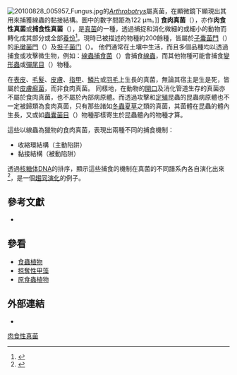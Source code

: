 {{distinguish|食肉菌}}
[[File:20100828_005957_Fungus.jpg|thumb]]的''[[Arthrobotrys|Arthrobotrys]]''屬真菌，在顯微鏡下顯現出其用來捕獲線蟲的黏接結構。圖中的數字間距為122 µm。]]
'''食肉真菌'''（{{lang-en|'''Carnivorous fungi'''}}），亦作'''肉食性真菌'''或'''捕食性真菌'''（{{lang|en|'''predaceous fungi'''}}），是[[真菌|真菌]]的一種，透過捕捉和消化微細的或細小的動物而轉化成其部分或全部[[養份|養份]]<ref>{{cite journal |last=Pramer |first=D. |year=1964 |title=Nematode-trapping fungi |trans_title=捕食線蟲的真菌 |journal=[[科學_(期刊)|''Science'']] |issue=144 |pages=382–388 |language=en }}</ref>。現時已被描述的物種約200餘種，皆屬於[[子囊菌門|子囊菌門]]（{{lang|en|Ascomycota}}）的[[毛黴菌門|毛黴菌門]]（{{lang|en|Mucoromycotina}}）及[[担子菌门|担子菌门]]（{{lang|en|Basidiomycota}}）。
他們通常在土壤中生活，而且多個品種均以透過捕食或攻擊微生物，例如：[[線蟲捕食菌|線蟲捕食菌]]（{{lang|la|''nematophagous fungus''}}）會捕食[[線蟲|線蟲]]，而其他物種可能會捕食[[變形蟲|變形蟲]]或[[彈尾目|彈尾目]]（{{lang|en|Collembola}}）物種。

在[[表皮|表皮]]、[[毛髮|毛髮]]、[[皮膚|皮膚]]、[[指甲|指甲]]、[[鱗片|鱗片]]或[[羽毛|羽毛]]上生長的真菌，無論其宿主是生是死，皆屬於[[皮膚癬菌|皮膚癬菌]]，而非食肉真菌。 同樣地，在動物的[[開口|開口]]及消化管道生存的真菌亦不屬於食肉真菌，也不屬於內部病原體。而透過攻擊和[[定殖|定殖]]昆蟲的昆蟲病原體也不一定被歸類為食肉真菌，只有那些諸如[[冬蟲夏草|冬蟲夏草]]之類的真菌，其菌體在昆蟲的體內生長，又或如[[蟲囊菌目|蟲囊菌目]]（{{lang|la|Laboulbeniales}}）物種那樣寄生於昆蟲體內的物種才算。

這些以線蟲為獵物的食肉真菌，表現出兩種不同的捕食機制：
*收縮環結構（主動陷阱）
*黏接結構（被動陷阱）

透過[[核糖体DNA|核糖体DNA]]的排序，顯示這些捕食的機制在真菌的不同譜系內各自演化出來<ref>{{cite journal |last1=Ahrén |first1=D. |first2=M.U. |last2=Bjõrn |first3=A. |last3=Tunlind |year=1998 |title=Phylogeny of nematode-trapping fungi based on 18S rDNA sequences |trans_title=系統發育捕食線蟲真菌基於18S rDNA序列|journal=[[FEMS_Microbiology_Letters|FEMS Microbiology Letters]] |issue=158 |pages=179–184 |language=en }}</ref>，是一個[[趨同演化|趨同演化]]的例子。

==參考文獻==
{{reflist}}
* {{cite journal |last=Hauser |first=J.T. |year=1985 |url=http://www.carnivorousplants.org/cpn/articles/CPNv14n1p8_11.pdf |title=Nematode-Trapping Fungi. |journal=''[[Carnivorous_Plant_Newsletter|Carnivorous Plant Newsletter]]'' |volume=14 |issue=1 |pages=8-11 |location=Carolina Tips |publisher=Carolina Biological Supply Company |language=en |trans_title=捕食線蟲的真菌 |access-date=2014-09-26 |archive-date=2016-06-11 |archive-url=https://web.archive.org/web/20160611105417/http://www.carnivorousplants.org/cpn/articles/CPNv14n1p8_11.pdf |dead-url=no }}

==參看==
* [[食蟲植物|食蟲植物]]
* [[掠奪性甲藻|掠奪性甲藻]]
* [[原食蟲植物|原食蟲植物]]

==外部連結==
* {{cite web |url=http://www.uoguelph.ca/%7Egbarron/N-D%20Fungi/n-dfungi.htm |title=Nematode Destroying Fungi |trans_title=吃線蟲的真菌 |language=en |deadurl=yes |archiveurl=https://web.archive.org/web/20150218234432/http://www.uoguelph.ca/~gbarron/N-D%20Fungi/n-dfungi.htm |archivedate=2015-02-18 }}

{{Feeding}}

[[Category:肉食性真菌|]]